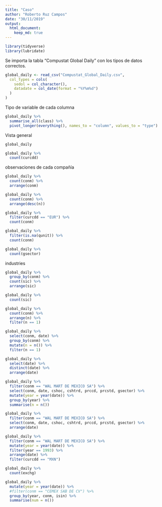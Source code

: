 ```yaml
---
title: "Caso"
author: "Roberto Ruz Campos"
date: "30/11/2019"
output:
  html_document:
    keep_md: true
---
```


```r
library(tidyverse)
library(lubridate)
```

Se importa la tabla "Compustat Global Daily" con los tipos de datos correctos.
```r
global_daily <- read_csv("Compustat_Global_Daily.csv",
  col_types = cols(
    sedol = col_character(), 
    datadate = col_date(format = "%Y%m%d") 
  )
)
```

Tipo de variable de cada columna
```r
global_daily %>%
  summarise_all(class) %>%
  pivot_longer(everything(), names_to = "column", values_to = "type")
```

Vista general
```r
global_daily
```

```r
global_daily %>% 
  count(curcdd) 
```
observaciones de cada compañía
```r
global_daily %>% 
  count(conm) %>% 
  arrange(conm)

global_daily %>% 
  count(conm) %>% 
  arrange(desc(n))
```

```r
global_daily %>% 
  filter(curcdd == "EUR") %>% 
  count(conm)
```


```r
global_daily %>% 
  filter(is.na(qunit)) %>% 
  count(conm)
```


```r
global_daily %>% 
  count(gsector)
```
industries
```r
global_daily %>%
  group_by(conm) %>% 
  count(sic) %>% 
  arrange(sic)

global_daily %>% 
  count(sic)
```




```r
global_daily %>% 
  count(conm) %>% 
  arrange(n) %>% 
  filter(n == 1)

global_daily %>% 
  select(conm, date) %>% 
  group_by(conm) %>% 
  mutate(n = n()) %>% 
  filter(n == 1)
```

```r
global_daily %>% 
  select(date) %>%
  distinct(date) %>% 
  arrange(date)
```
```r
global_daily %>% 
  filter(conm == "WAL MART DE MEXICO SA") %>% 
  select(conm, date, cshoc, cshtrd, prccd, prcstd, gsector) %>% 
  mutate(year = year(date)) %>% 
  group_by(year) %>% 
  summarise(n = n())

global_daily %>% 
  filter(conm == "WAL MART DE MEXICO SA") %>% 
  select(conm, date, cshoc, cshtrd, prccd, prcstd, gsector) %>% 
  arrange(date)

global_daily %>% 
  filter(conm == "WAL MART DE MEXICO SA") %>%  
  mutate(year = year(date)) %>% 
  filter(year == 1993) %>% 
  arrange(date) %>% 
  filter(curcdd == "MXN") 
```
```r
global_daily %>% 
  count(exchg)
```

```r
global_daily %>% 
  mutate(year = year(date)) %>% 
  #filter(conm == "CEMEX SAB DE CV") %>%
  group_by(year, conm, isin) %>% 
  summarise(num = n())
```

